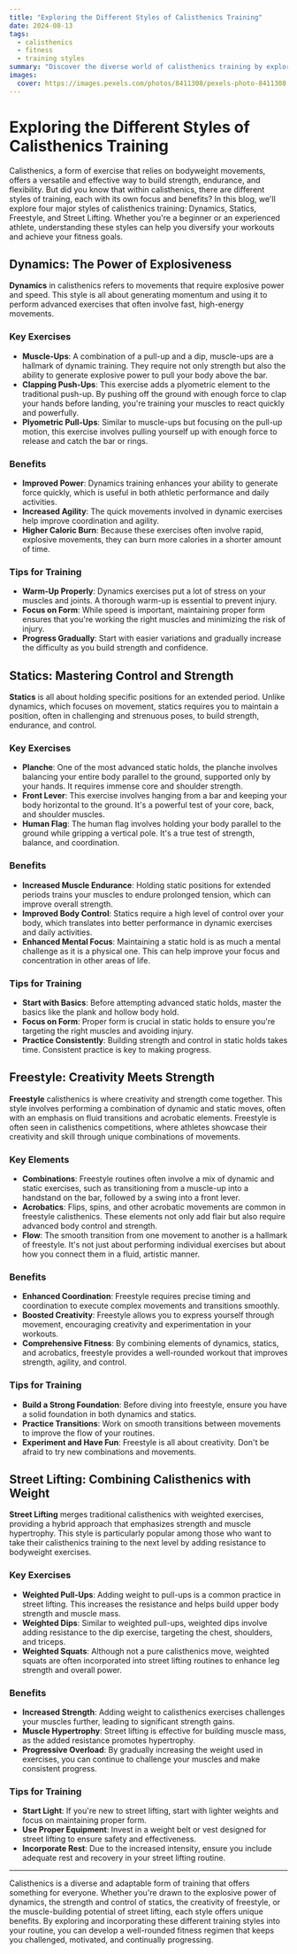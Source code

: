 ```yaml
---
title: "Exploring the Different Styles of Calisthenics Training"
date: 2024-08-13
tags:
  - calisthenics
  - fitness
  - training styles
summary: "Discover the diverse world of calisthenics training by exploring four unique styles: Dynamics, Statics, Freestyle, and Street Lifting. Learn how each style contributes to building strength, control, and creativity in your workout routine."
images:
  cover: https://images.pexels.com/photos/8411308/pexels-photo-8411308.jpeg?auto=compress&cs=tinysrgb&w=800
---
```


# Exploring the Different Styles of Calisthenics Training

Calisthenics, a form of exercise that relies on bodyweight movements, offers a versatile and effective way to build strength, endurance, and flexibility. But did you know that within calisthenics, there are different styles of training, each with its own focus and benefits? In this blog, we'll explore four major styles of calisthenics training: Dynamics, Statics, Freestyle, and Street Lifting. Whether you're a beginner or an experienced athlete, understanding these styles can help you diversify your workouts and achieve your fitness goals.

## Dynamics: The Power of Explosiveness

**Dynamics** in calisthenics refers to movements that require explosive power and speed. This style is all about generating momentum and using it to perform advanced exercises that often involve fast, high-energy movements. 

### Key Exercises
- **Muscle-Ups**: A combination of a pull-up and a dip, muscle-ups are a hallmark of dynamic training. They require not only strength but also the ability to generate explosive power to pull your body above the bar.
- **Clapping Push-Ups**: This exercise adds a plyometric element to the traditional push-up. By pushing off the ground with enough force to clap your hands before landing, you're training your muscles to react quickly and powerfully.
- **Plyometric Pull-Ups**: Similar to muscle-ups but focusing on the pull-up motion, this exercise involves pulling yourself up with enough force to release and catch the bar or rings.

### Benefits
- **Improved Power**: Dynamics training enhances your ability to generate force quickly, which is useful in both athletic performance and daily activities.
- **Increased Agility**: The quick movements involved in dynamic exercises help improve coordination and agility.
- **Higher Caloric Burn**: Because these exercises often involve rapid, explosive movements, they can burn more calories in a shorter amount of time.

### Tips for Training
- **Warm-Up Properly**: Dynamics exercises put a lot of stress on your muscles and joints. A thorough warm-up is essential to prevent injury.
- **Focus on Form**: While speed is important, maintaining proper form ensures that you're working the right muscles and minimizing the risk of injury.
- **Progress Gradually**: Start with easier variations and gradually increase the difficulty as you build strength and confidence.

## Statics: Mastering Control and Strength

**Statics** is all about holding specific positions for an extended period. Unlike dynamics, which focuses on movement, statics requires you to maintain a position, often in challenging and strenuous poses, to build strength, endurance, and control.

### Key Exercises
- **Planche**: One of the most advanced static holds, the planche involves balancing your entire body parallel to the ground, supported only by your hands. It requires immense core and shoulder strength.
- **Front Lever**: This exercise involves hanging from a bar and keeping your body horizontal to the ground. It's a powerful test of your core, back, and shoulder muscles.
- **Human Flag**: The human flag involves holding your body parallel to the ground while gripping a vertical pole. It's a true test of strength, balance, and coordination.

### Benefits
- **Increased Muscle Endurance**: Holding static positions for extended periods trains your muscles to endure prolonged tension, which can improve overall strength.
- **Improved Body Control**: Statics require a high level of control over your body, which translates into better performance in dynamic exercises and daily activities.
- **Enhanced Mental Focus**: Maintaining a static hold is as much a mental challenge as it is a physical one. This can help improve your focus and concentration in other areas of life.

### Tips for Training
- **Start with Basics**: Before attempting advanced static holds, master the basics like the plank and hollow body hold.
- **Focus on Form**: Proper form is crucial in static holds to ensure you're targeting the right muscles and avoiding injury.
- **Practice Consistently**: Building strength and control in static holds takes time. Consistent practice is key to making progress.

## Freestyle: Creativity Meets Strength

**Freestyle** calisthenics is where creativity and strength come together. This style involves performing a combination of dynamic and static moves, often with an emphasis on fluid transitions and acrobatic elements. Freestyle is often seen in calisthenics competitions, where athletes showcase their creativity and skill through unique combinations of movements.

### Key Elements
- **Combinations**: Freestyle routines often involve a mix of dynamic and static exercises, such as transitioning from a muscle-up into a handstand on the bar, followed by a swing into a front lever.
- **Acrobatics**: Flips, spins, and other acrobatic movements are common in freestyle calisthenics. These elements not only add flair but also require advanced body control and strength.
- **Flow**: The smooth transition from one movement to another is a hallmark of freestyle. It's not just about performing individual exercises but about how you connect them in a fluid, artistic manner.

### Benefits
- **Enhanced Coordination**: Freestyle requires precise timing and coordination to execute complex movements and transitions smoothly.
- **Boosted Creativity**: Freestyle allows you to express yourself through movement, encouraging creativity and experimentation in your workouts.
- **Comprehensive Fitness**: By combining elements of dynamics, statics, and acrobatics, freestyle provides a well-rounded workout that improves strength, agility, and control.

### Tips for Training
- **Build a Strong Foundation**: Before diving into freestyle, ensure you have a solid foundation in both dynamics and statics.
- **Practice Transitions**: Work on smooth transitions between movements to improve the flow of your routines.
- **Experiment and Have Fun**: Freestyle is all about creativity. Don't be afraid to try new combinations and movements.

## Street Lifting: Combining Calisthenics with Weight

**Street Lifting** merges traditional calisthenics with weighted exercises, providing a hybrid approach that emphasizes strength and muscle hypertrophy. This style is particularly popular among those who want to take their calisthenics training to the next level by adding resistance to bodyweight exercises.

### Key Exercises
- **Weighted Pull-Ups**: Adding weight to pull-ups is a common practice in street lifting. This increases the resistance and helps build upper body strength and muscle mass.
- **Weighted Dips**: Similar to weighted pull-ups, weighted dips involve adding resistance to the dip exercise, targeting the chest, shoulders, and triceps.
- **Weighted Squats**: Although not a pure calisthenics move, weighted squats are often incorporated into street lifting routines to enhance leg strength and overall power.

### Benefits
- **Increased Strength**: Adding weight to calisthenics exercises challenges your muscles further, leading to significant strength gains.
- **Muscle Hypertrophy**: Street lifting is effective for building muscle mass, as the added resistance promotes hypertrophy.
- **Progressive Overload**: By gradually increasing the weight used in exercises, you can continue to challenge your muscles and make consistent progress.

### Tips for Training
- **Start Light**: If you're new to street lifting, start with lighter weights and focus on maintaining proper form.
- **Use Proper Equipment**: Invest in a weight belt or vest designed for street lifting to ensure safety and effectiveness.
- **Incorporate Rest**: Due to the increased intensity, ensure you include adequate rest and recovery in your street lifting routine.

---

Calisthenics is a diverse and adaptable form of training that offers something for everyone. Whether you're drawn to the explosive power of dynamics, the strength and control of statics, the creativity of freestyle, or the muscle-building potential of street lifting, each style offers unique benefits. By exploring and incorporating these different training styles into your routine, you can develop a well-rounded fitness regimen that keeps you challenged, motivated, and continually progressing.
